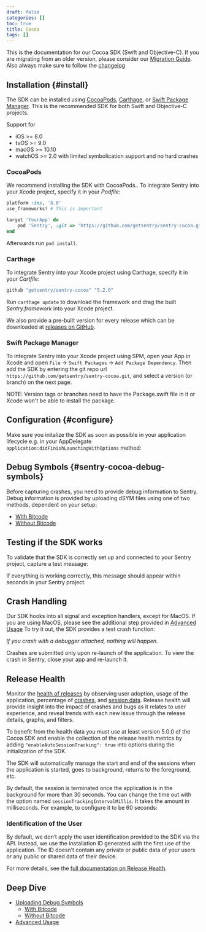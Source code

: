```yaml
---
draft: false
categories: []
toc: true
title: Cocoa
tags: []
---
```

<!-- WIZARD -->

This is the documentation for our Cocoa SDK (Swift and Objective-C).
If you are migrating from an older version, please consider our [Migration Guide](https://github.com/getsentry/sentry-cocoa/blob/master/MIGRATION.md). Also always make sure to follow the [changelog](https://github.com/getsentry/sentry-cocoa/blob/master/CHANGELOG.md)

## Installation {#install}

The SDK can be installed using [CocoaPods](http://cocoapods.org), [Carthage](https://github.com/Carthage/Carthage), or [Swift Package Manager](https://swift.org/package-manager/). This is the recommended SDK for both Swift and Objective-C projects.

Support for

* iOS >= 8.0
* tvOS >= 9.0
* macOS >= 10.10
* watchOS >= 2.0 with limited symbolication support and no hard crashes

### CocoaPods

We recommend installing the SDK with CocoaPods..
To integrate Sentry into your Xcode project, specify it in your _Podfile_:

```ruby
platform :ios, '8.0'
use_frameworks! # This is important

target 'YourApp' do
    pod 'Sentry', :git => 'https://github.com/getsentry/sentry-cocoa.git', :tag => '5.2.0'
end
```
<!-- 5.2.0 -->

Afterwards run `pod install`.

### Carthage

To integrate Sentry into your Xcode project using Carthage, specify it in your _Cartfile_:

```ruby
github "getsentry/sentry-cocoa" "5.2.0"
```

Run `carthage update` to download the framework and drag the built _Sentry.framework_ into your Xcode project.

We also provide a pre-built version for every release which can be downloaded at [releases on GitHub](https://github.com/getsentry/sentry-cocoa/releases).

### Swift Package Manager

To integrate Sentry into your Xcode project using SPM, open your App in Xcode and open `File` -> `Swift Packages` -> `Add Package Dependency`. Then add the SDK by entering the git repo url `https://github.com/getsentry/sentry-cocoa.git`, and select a version (or branch) on the next page.

NOTE: Version tags or branches need to have the Package.swift file in it or Xcode won't be able to install the package.

## Configuration {#configure}

Make sure you initalize the SDK as soon as possible in your application lifecycle e.g. in your AppDelegate `application:didFinishLaunchingWithOptions` method:

<PlatformContent includePath="init" />


## Debug Symbols {#sentry-cocoa-debug-symbols}

Before capturing crashes, you need to provide debug information to Sentry. Debug information is provided by uploading dSYM files using one of two methods, dependent on your setup:

-   [With Bitcode](/platforms/cocoa/dsym/#dsym-with-bitcode)
-   [Without Bitcode](/platforms/cocoa/dsym/#dsym-without-bitcode)



## Testing if the SDK works

To validate that the SDK is correctly set up and connected to your Sentry project, capture a test message:

<PlatformContent includePath="captureMessage" />


If everything is working correctly, this message should appear within seconds in your Sentry project.

## Crash Handling

Our SDK hooks into all signal and exception handlers, except for MacOS. If you are using MacOS, please see the additional step provided in [Advanced Usage](/platforms/cocoa/usage/)
To try it out, the SDK provides a test crash function:

<PlatformContent includePath="crash" />


_If you crash with a debugger attached, nothing will happen._

Crashes are submitted only upon re-launch of the application. To view the crash in Sentry, close your app and re-launch it.

## Release Health

Monitor the [health of releases](/workflow/releases/health/) by observing user adoption, usage of the application, percentage of [crashes](/workflow/releases/health/#crash), and [session data](/workflow/releases/health/#session). Release health will provide insight into the impact of crashes and bugs as it relates to user experience, and reveal trends with each new issue through the release details, graphs, and filters.

To benefit from the health data you must use at least version 5.0.0 of the Cocoa SDK and enable the collection of the release health metrics by adding `"enableAutoSessionTracking": true` into options during the initialization of the SDK.

<PlatformContent includePath="enableAutoSessionTracking" />


The SDK will automatically manage the start and end of the sessions when the application is started, goes to background, returns to the foreground, etc.

By default, the session is terminated once the application is in the background for more than 30 seconds. You can change the time out with the option named `sessionTrackingIntervalMillis`. It takes the amount in milliseconds. For example, to configure it to be 60 seconds:

<PlatformContent includePath="sessionTrackingIntervalMillis" />


### Identification of the User

By default, we don’t apply the user identification provided to the SDK via the API. Instead, we use the installation ID generated with the first use of the application. The ID doesn’t contain any private or public data of your users or any public or shared data of their device.

For more details, see the [full documentation on Release Health](/workflow/releases/health/).

## Deep Dive

-   [Uploading Debug Symbols](/platforms/cocoa/dsym/)
    -   [With Bitcode](/platforms/cocoa/dsym/#with-bitcode)
    -   [Without Bitcode](/platforms/cocoa/dsym/#without-bitcode)
-   [Advanced Usage](/platforms/cocoa/usage/)

